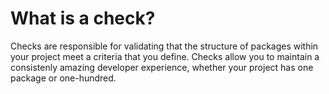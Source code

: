
# What is a check?

Checks are responsible for validating that the structure of packages within your project meet a criteria that you define. Checks allow you to maintain a consistenly amazing developer experience, whether your project has one package or one-hundred.
